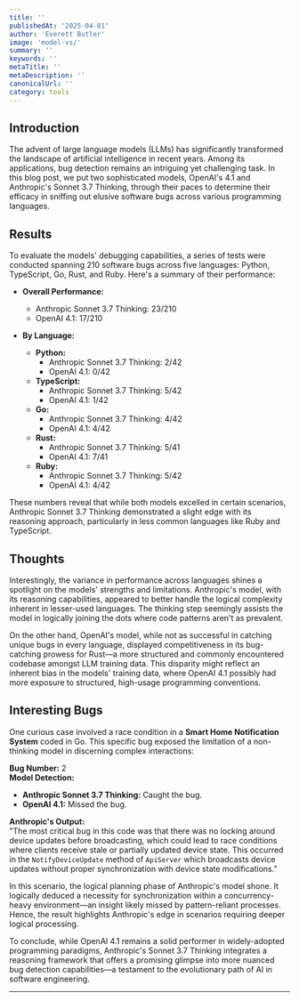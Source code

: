 ```yaml
---
title: ''
publishedAt: '2025-04-01'
author: 'Everett Butler'
image: 'model-vs/'
summary: ''
keywords: ''
metaTitle: ''
metaDescription: ''
canonicalUrl: ''
category: tools
---
```


## Introduction

The advent of large language models (LLMs) has significantly transformed the landscape of artificial intelligence in recent years. Among its applications, bug detection remains an intriguing yet challenging task. In this blog post, we put two sophisticated models, OpenAI's 4.1 and Anthropic's Sonnet 3.7 Thinking, through their paces to determine their efficacy in sniffing out elusive software bugs across various programming languages.

## Results

To evaluate the models' debugging capabilities, a series of tests were conducted spanning 210 software bugs across five languages: Python, TypeScript, Go, Rust, and Ruby. Here's a summary of their performance:

- **Overall Performance:**  
   - Anthropic Sonnet 3.7 Thinking: 23/210
   - OpenAI 4.1: 17/210

- **By Language:**  
   - **Python:**  
     - Anthropic Sonnet 3.7 Thinking: 2/42
     - OpenAI 4.1: 0/42  
   - **TypeScript:**  
     - Anthropic Sonnet 3.7 Thinking: 5/42
     - OpenAI 4.1: 1/42
   - **Go:**  
     - Anthropic Sonnet 3.7 Thinking: 4/42
     - OpenAI 4.1: 4/42  
   - **Rust:**  
     - Anthropic Sonnet 3.7 Thinking: 5/41
     - OpenAI 4.1: 7/41  
   - **Ruby:**  
     - Anthropic Sonnet 3.7 Thinking: 5/42
     - OpenAI 4.1: 4/42  

These numbers reveal that while both models excelled in certain scenarios, Anthropic Sonnet 3.7 Thinking demonstrated a slight edge with its reasoning approach, particularly in less common languages like Ruby and TypeScript.

## Thoughts

Interestingly, the variance in performance across languages shines a spotlight on the models' strengths and limitations. Anthropic's model, with its reasoning capabilities, appeared to better handle the logical complexity inherent in lesser-used languages. The thinking step seemingly assists the model in logically joining the dots where code patterns aren't as prevalent. 

On the other hand, OpenAI's model, while not as successful in catching unique bugs in every language, displayed competitiveness in its bug-catching prowess for Rust—a more structured and commonly encountered codebase amongst LLM training data. This disparity might reflect an inherent bias in the models' training data, where OpenAI 4.1 possibly had more exposure to structured, high-usage programming conventions.

## Interesting Bugs

One curious case involved a race condition in a **Smart Home Notification System** coded in Go. This specific bug exposed the limitation of a non-thinking model in discerning complex interactions:

**Bug Number:** 2  
**Model Detection:**  
- **Anthropic Sonnet 3.7 Thinking:** Caught the bug.
- **OpenAI 4.1:** Missed the bug.

**Anthropic's Output:**  
"The most critical bug in this code was that there was no locking around device updates before broadcasting, which could lead to race conditions where clients receive stale or partially updated device state. This occurred in the `NotifyDeviceUpdate` method of `ApiServer` which broadcasts device updates without proper synchronization with device state modifications."

In this scenario, the logical planning phase of Anthropic's model shone. It logically deduced a necessity for synchronization within a concurrency-heavy environment—an insight likely missed by pattern-reliant processes. Hence, the result highlights Anthropic's edge in scenarios requiring deeper logical processing.

To conclude, while OpenAI 4.1 remains a solid performer in widely-adopted programming paradigms, Anthropic's Sonnet 3.7 Thinking integrates a reasoning framework that offers a promising glimpse into more nuanced bug detection capabilities—a testament to the evolutionary path of AI in software engineering.

---